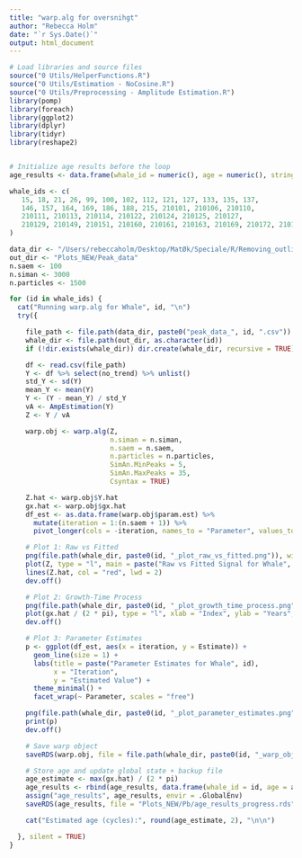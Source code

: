 ```yaml
---
title: "warp.alg for oversnihgt"
author: "Rebecca Holm"
date: "`r Sys.Date()`"
output: html_document
---
```


```r
# Load libraries and source files
source("0 Utils/HelperFunctions.R")
source("0 Utils/Estimation - NoCosine.R")
source("0 Utils/Preprocessing - Amplitude Estimation.R")
library(pomp)
library(foreach)
library(ggplot2)
library(dplyr)
library(tidyr)
library(reshape2)


# Initialize age results before the loop
age_results <- data.frame(whale_id = numeric(), age = numeric(), stringsAsFactors = FALSE)

whale_ids <- c(
   15, 18, 21, 26, 99, 100, 102, 112, 121, 127, 133, 135, 137, 
   146, 157, 164, 169, 186, 188, 215, 210101, 210106, 210110, 
   210111, 210113, 210114, 210122, 210124, 210125, 210127, 
   210129, 210149, 210151, 210160, 210161, 210163, 210169, 210172, 210174, 510158
)

data_dir <- "/Users/rebeccaholm/Desktop/MatØk/Speciale/R/Removing_outliers_keeping_same_length/peak_data/"
out_dir <- "Plots_NEW/Peak_data"
n.saem <- 100
n.siman <- 3000
n.particles <- 1500

for (id in whale_ids) {
  cat("Running warp.alg for Whale", id, "\n")
  try({

    file_path <- file.path(data_dir, paste0("peak_data_", id, ".csv"))
    whale_dir <- file.path(out_dir, as.character(id))
    if (!dir.exists(whale_dir)) dir.create(whale_dir, recursive = TRUE)

    df <- read.csv(file_path)
    Y <- df %>% select(no_trend) %>% unlist()
    std_Y <- sd(Y)
    mean_Y <- mean(Y)
    Y <- (Y - mean_Y) / std_Y
    vA <- AmpEstimation(Y)
    Z <- Y / vA

    warp.obj <- warp.alg(Z,
                         n.siman = n.siman,
                         n.saem = n.saem,
                         n.particles = n.particles,
                         SimAn.MinPeaks = 5,
                         SimAn.MaxPeaks = 35,
                         Csyntax = TRUE)

    Z.hat <- warp.obj$Y.hat
    gx.hat <- warp.obj$gx.hat
    df_est <- as.data.frame(warp.obj$param.est) %>%
      mutate(iteration = 1:(n.saem + 1)) %>%
      pivot_longer(cols = -iteration, names_to = "Parameter", values_to = "Estimate")

    # Plot 1: Raw vs Fitted
    png(file.path(whale_dir, paste0(id, "_plot_raw_vs_fitted.png")), width = 800, height = 600)
    plot(Z, type = "l", main = paste("Raw vs Fitted Signal for Whale", id), ylab = "Signal", xlab = "Index")
    lines(Z.hat, col = "red", lwd = 2)
    dev.off()

    # Plot 2: Growth-Time Process
    png(file.path(whale_dir, paste0(id, "_plot_growth_time_process.png")), width = 800, height = 600)
    plot(gx.hat / (2 * pi), type = "l", xlab = "Index", ylab = "Years", main = paste("Growth-Time Process for Whale", id))
    dev.off()

    # Plot 3: Parameter Estimates
    p <- ggplot(df_est, aes(x = iteration, y = Estimate)) +
      geom_line(size = 1) +
      labs(title = paste("Parameter Estimates for Whale", id),
           x = "Iteration",
           y = "Estimated Value") +
      theme_minimal() +
      facet_wrap(~ Parameter, scales = "free")

    png(file.path(whale_dir, paste0(id, "_plot_parameter_estimates.png")), width = 1000, height = 800)
    print(p)
    dev.off()

    # Save warp object
    saveRDS(warp.obj, file = file.path(whale_dir, paste0(id, "_warp_obj_saved.rds")))

    # Store age and update global state + backup file
    age_estimate <- max(gx.hat) / (2 * pi)
    age_results <- rbind(age_results, data.frame(whale_id = id, age = age_estimate))
    assign("age_results", age_results, envir = .GlobalEnv)
    saveRDS(age_results, file = "Plots_NEW/Pb/age_results_progress.rds")

    cat("Estimated age (cycles):", round(age_estimate, 2), "\n\n")

  }, silent = TRUE)
}
```

